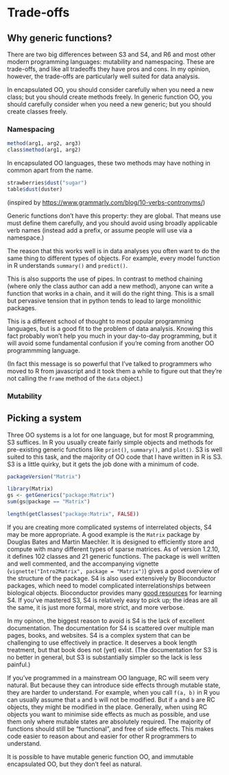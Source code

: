 # Trade-offs {#oo-tradeoffs}

## Why generic functions?

There are two big differences between S3 and S4, and R6 and most other modern programming languages: mutability and namespacing. These are trade-offs, and like all tradeoffs they have pros and cons. In my opinion, however, the trade-offs are particularly well suited for data analysis.

In encapsulated OO, you should consider carefully when you need a new class; but you should create methods freely. In generic function OO, you should carefully consider when you need a new generic; but you should create classes freely.

### Namespacing

```r
method(arg1, arg2, arg3)
class$method(arg1, arg2)
```

In encapsulated OO languages, these two methods may have nothing in common apart from the name.

```r
strawberries$dust("sugar")
table$dust(duster)
```

(inspired by <https://www.grammarly.com/blog/10-verbs-contronyms/>)

Generic functions don't have this property: they are global. That means use must define them carefully, and you should avoid using broadly applicable verb names (instead add a prefix, or assume people will use via a namespace.)

The reason that this works well is in data analyses you often want to do the same thing to different types of objects. For example, every model function in R understands `summary()` and `predict()`.

This is also supports the use of pipes. In contrast to method chaining (where only the class author can add a new method), anyone can write a function that works in a chain, and it will do the right thing. This is a small but pervasive tension that in python tends to lead to large monolithic packages.

This is a different school of thought to most popular programming languages, but is a good fit to the problem of data analysis. Knowing this fact probably won't help you much in your day-to-day programming, but it will avoid some fundamental confusion if you're coming from another OO programmming language. \index{functions!generics|see{generics}} \index{S3!generics} \index{generics!S3}

(In fact this message is so powerful that I've talked to programmers who moved to R from javascript and it took them a while to figure out that they're not calling the `frame` method of the `data` object.)

### Mutability


## Picking a system {#picking-a-system}

Three OO systems is a lot for one language, but for most R programming, S3 suffices. In R you usually create fairly simple objects and methods for pre-existing generic functions like `print()`, `summary()`, and `plot()`. S3 is well suited to this task, and the majority of OO code that I have written in R is S3. S3 is a little quirky, but it gets the job done with a minimum of code. \index{objects!which system?}

```r
packageVersion("Matrix")

library(Matrix)
gs <- getGenerics("package:Matrix")
sum(gs@package == "Matrix")

length(getClasses("package:Matrix", FALSE))
```

If you are creating more complicated systems of interrelated objects, S4 may be more appropriate. A good example is the `Matrix` package by Douglas Bates and Martin Maechler. It is designed to efficiently store and compute with many different types of sparse matrices. As of version 1.2.10, it defines 102 classes and 21 generic functions. The package is well written and well commented, and the accompanying vignette (`vignette("Intro2Matrix", package = "Matrix")`) gives a good overview of the structure of the package. S4 is also used extensively by Bioconductor packages, which need to model complicated interrelationships between biological objects. Bioconductor provides many [good resources](https://www.google.com/search?q=bioconductor+s4) for learning S4. If you've mastered S3, S4 is relatively easy to pick up; the ideas are all the same, it is just more formal, more strict, and more verbose.

In my opinon, the biggest reason to avoid is S4 is the lack of excellent documentation. The documentation for S4 is scattered over multiple man pages, books, and websites. S4 is a complex system that can be challenging to use effectively in practice. It deserves a book length treatment, but that book does not (yet) exist. (The documentation for S3 is no better in general, but S3 is substantially simpler so the lack is less painful.)

If you've programmed in a mainstream OO language, RC will seem very natural. But because they can introduce side effects through mutable state, they are harder to understand. For example, when you call `f(a, b)` in R you can usually assume that `a` and `b` will not be modified. But if `a` and `b` are RC objects, they might be modified in the place. Generally, when using RC objects you want to minimise side effects as much as possible, and use them only where mutable states are absolutely required. The majority of functions should still be "functional", and free of side effects. This makes code easier to reason about and easier for other R programmers to understand.

It is possible to have mutable generic function OO, and immutable encapsulated OO, but they don't feel as natural.
